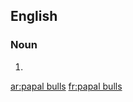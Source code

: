 ==English==

===Noun===
{{head|en}}

# {{plural of|papal bull}}

[[ar:papal bulls]]
[[fr:papal bulls]]